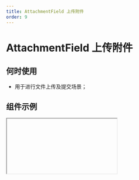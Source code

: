 ```yaml
---
title: AttachmentField 上传附件
order: 9
---
```


# AttachmentField 上传附件

## 何时使用

- 用于进行文件上传及提交场景；

## 组件示例


<Iframe url="https://www.aliwork.com/developer/attachment-field-v2?isRenderNav=false" />

## 组件属性


<AttrTable
  category="form"
  dataSource={[
    {
      code: "value",
      type: "array",
      default: `-`,
      desc: "默认值",
    },
    {
      code: "type",
      type: `'normal' | 'drag'`,
      default: `'normal'`,
      desc: "设置上传类型",
    },
    {
      code: "buttonText",
      type: "string",
      default: `'上传文件'`,
      desc: "设置按钮内容",
    },
    {
      code: "buttonSize",
      type: `'small' | 'medium' | 'large'`,
      default: `'medium'`,
      desc: "设置按钮尺寸",
    },
    {
      code: "buttonType",
      type: `'primary' | 'secondary' | 'normal'`,
      default: `'primary'`,
      desc: "设置按钮类型",
    },
    {
      code: "multiple",
      type: "boolean",
      default: "true",
      desc: "设置是否多选",
    },
    {
      code: "timeout",
      type: "number",
      default: "0",
      desc: "设置上传超时，单位 ms",
    },
    {
      code: "name",
      type: "string",
      default: `-`,
      desc: "上传时发送给服务端的 name",
    },
    {
      code: "data",
      type: "object",
      default: `{}`,
      desc: "设置上传可附带的额外参数",
    },
    {
      code: "headers",
      type: "object",
      default: `{}`,
      desc: "设置上传的请求头部",
    },
    {
      code: "beforeUpload",
      type: "(file: object, options: object) => void",
      default: "-",
      desc: "上传前处理事件",
    },
    {
      code: "formatter",
      type: "(response: object) => response",
      default: "-",
      desc: "数据处理事件",
    },
    {
      code: "limit",
      type: "number",
      default: "9",
      desc: "设置最大上传文件个数",
    },
    {
      code: "maxFileSize",
      type: "number",
      default: "50",
      desc: "设置单文件最大上传大小(MB)",
    },
    {
      code: "withCredentials",
      type: "boolean",
      default: "false",
      desc: "设置是否允许请求携带 cookie",
    },
    {
      code: "autoUpload",
      type: "boolean",
      default: "true",
      desc: "设置是否自动上传",
    },
    {
      code: "accept",
      type: "string",
      default: `-`,
      desc: "设置上传文件类型(多个以英文逗号，分隔)",
    },
    {
      code: "onChange",
      type: "({ value: object }) => void",
      default: `-`,
      desc: "组件值发生改变事件",
    },
    {
      code: "onProgress",
      type: "() => void", 
      default: `-`,
      desc: "组件上传中事件",
    },
    {
      code: "onSuccess",
      type: "(file: object, value: array) => void",
      default: `-`,
      desc: "组件值上传成功事件",
    },
    {
      code: "onError",
      type: "(file: object, value: array) => void",
      default: "",
      desc: "组件值上传失败事件",
    },
    {
      code: "onSelect",
      type: "() => void",
      default: `-`,
      desc: "组件值选择的事件",
    },
    {
      code: "onRemove",
      type: "(file: object) => void",
      default: `-`,
      desc: "组件值点击移除的事件",
    },
    {
      code: "onCancel",
      type: "() => void",
      default: `-`,
      desc: "组件值点击取消上传的事件",
    },
    {
      code: "onDragOver",
      type: "() => void",
      default: `-`,
      desc: "组件值拖拽经过的事件",
    },
    {
      code: "onDragLeave",
      type: "() => void",
      default: `-`,
      desc: "组件值拖拽离开的事件",
    },
    {
      code: "onDrop",
      type: "() => void",
      default: `-`,
      desc: "组件值拖拽完成的事件",
    },
  ]}
/>
